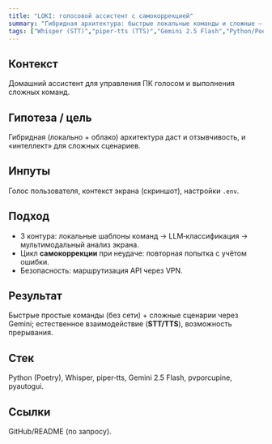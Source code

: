 ```yaml
---
title: "LOKI: голосовой ассистент с самокоррекцией"
summary: "Гибридная архитектура: быстрые локальные команды и сложные — через LLM; визуальный анализ экрана."
tags: ["Whisper (STT)","piper‑tts (TTS)","Gemini 2.5 Flash","Python/Poetry"]
---
```


## Контекст
Домашний ассистент для управления ПК голосом и выполнения сложных команд.

## Гипотеза / цель
Гибридная (локально + облако) архитектура даст и отзывчивость, и «интеллект» для сложных сценариев.

## Инпуты
Голос пользователя, контекст экрана (скриншот), настройки `.env`.

## Подход
- 3 контура: локальные шаблоны команд → LLM‑классификация → мультимодальный анализ экрана.
- Цикл **самокоррекции** при неудаче: повторная попытка с учётом ошибки.
- Безопасность: маршрутизация API через VPN.

## Результат
Быстрые простые команды (без сети) + сложные сценарии через Gemini; естественное взаимодействие (**STT/TTS**), возможность прерывания.

## Стек
Python (Poetry), Whisper, piper‑tts, Gemini 2.5 Flash, pvporcupine, pyautogui.

## Ссылки
GitHub/README (по запросу).
